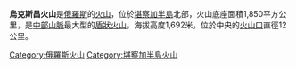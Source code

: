 {{Infobox mountain
| name = 
烏克斯昌火山| photo =
| photo_caption =
| map = Russia
| lat_d = 56.08 | lat_NS = N
| long_d = 158.38 | long_EW = E
| region_code = RU
| Elevation = 1,692米
| elevation_ref =
| prominence =
| location = {{flag|Russia}}[[堪察加半島|堪察加半島]]
| range = [[中部山脈|中部山脈]]
| coordinates = {{coord|56.08|N|158.38|E|type:mountain}}
| topo =
| type = [[盾戕火山|盾戕火山]]
| age =
| last_eruption = 不詳
| first_ascent =
| easiest_route =
|Smithsonian ID = 300350}}
'''烏克斯昌火山'''是[[俄羅斯|俄羅斯]]的[[火山|火山]]，位於[[堪察加半島|堪察加半島]]北部，火山底座面積1,850平方公里，是[[中部山脈|中部山脈]]最大型的[[盾狀火山|盾狀火山]]，海拔高度1,692米，位於中央的[[火山口|火山口]]直徑12公里。

[[Category:俄羅斯火山|Category:俄羅斯火山]]
[[Category:堪察加半島火山|Category:堪察加半島火山]]

{{Russia-geo-stub}}